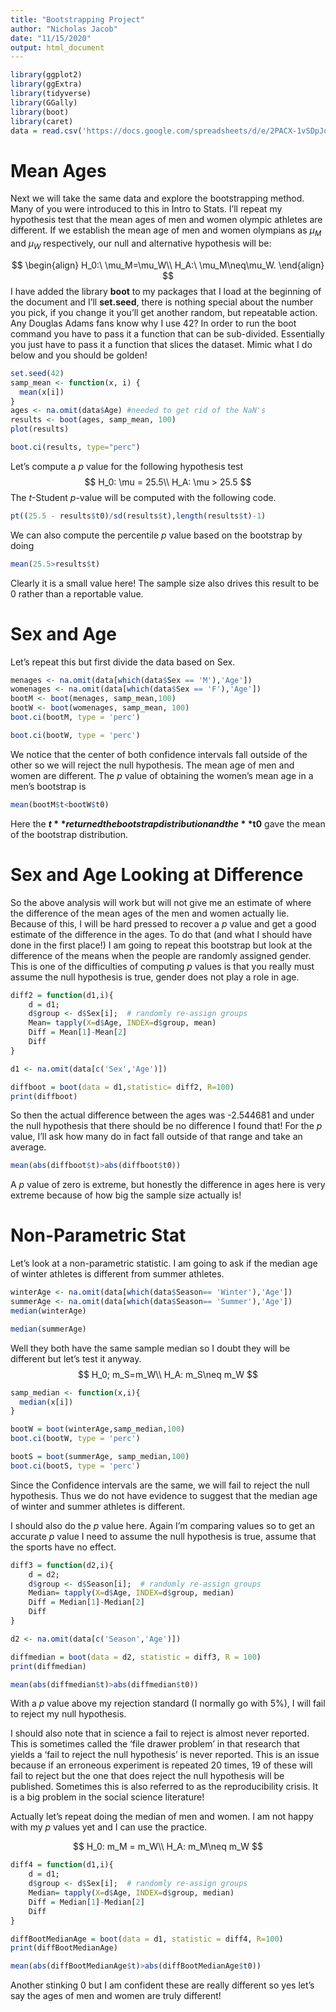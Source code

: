 ```yaml
---
title: "Bootstrapping Project"
author: "Nicholas Jacob"
date: "11/15/2020"
output: html_document
---
```


```r
library(ggplot2)
library(ggExtra)
library(tidyverse)
library(GGally)
library(boot)
library(caret)
data = read.csv('https://docs.google.com/spreadsheets/d/e/2PACX-1vSDpJqmVSks0f4vLzzcmcTfPJ8TSu4ziCNpTFy_fIY6LibZksRXzCfJYXj9qZd4NiofejxoYSkmLMwu/pub?output=csv')

```

# Mean Ages

Next we will take the same data and explore the bootstrapping method.  Many of you were introduced to this in Intro to Stats.  I'll repeat my hypothesis test that the mean ages of men and women olympic athletes are different.  If we establish the mean age of men and women olympians as $\mu_M$ and $\mu_W$ respectively, our null and alternative hypothesis will be:

$$
\begin{align}
H_0:\ \mu_M=\mu_W\\
H_A:\ \mu_M\neq\mu_W.
\end{align}
$$
I have added the library **boot** to my packages that I load at the beginning of the document and I'll **set.seed**, there is nothing special about the number you pick, if you change it you'll get another random, but repeatable action.  Any Douglas Adams fans know why I use 42?  In order to run the boot command you have to pass it a function that can be sub-divided.  Essentially you just have to pass it a function that slices the dataset.  Mimic what I do below and you should be golden!


```r
set.seed(42)
samp_mean <- function(x, i) {
  mean(x[i])
}
ages <- na.omit(data$Age) #needed to get rid of the NaN's
results <- boot(ages, samp_mean, 100)
plot(results)
```
```r
boot.ci(results, type="perc")
```
Let's compute a $p$ value for the following hypothesis test
$$
H_0: \mu = 25.5\\
H_A: \mu > 25.5
$$
The $t$-Student $p$-value will be computed with the following code.

```r
pt((25.5 - results$t0)/sd(results$t),length(results$t)-1)
```

We can also compute the percentile $p$ value based on the bootstrap by doing

```r
mean(25.5>results$t)
```
Clearly it is a small value here!  The sample size also drives this result to be 0 rather than a reportable value.

# Sex and Age
Let's repeat this but first divide the data based on Sex.
```r
menages <- na.omit(data[which(data$Sex == 'M'),'Age'])
womenages <- na.omit(data[which(data$Sex == 'F'),'Age'])
bootM <- boot(menages, samp_mean,100)
bootW <- boot(womenages, samp_mean, 100)
boot.ci(bootM, type = 'perc')
```

```r
boot.ci(bootW, type = 'perc')
```

We notice that the center of both confidence intervals fall outside of the other so we will reject the null hypothesis.  The mean age of men and women are different.  The $p$ value of obtaining the women's mean age in a men's bootstrap is
```r
mean(bootM$t<bootW$t0)
```
Here the **$t** returned the bootstrap distribution and the **$t0** gave the mean of the bootstrap distribution.

# Sex and Age Looking at Difference

So the above analysis will work but will not give me an estimate of where the difference of the mean ages of the men and women actually lie.  Because of this, I will be hard pressed to recover a $p$ value and get a good estimate of the difference in the ages.  To do that (and what I should have done in the first place!) I am going to repeat this bootstrap but look at the difference of the means when the people are randomly assigned gender.  This is one of the difficulties of computing $p$ values is that you really must assume the null hypothesis is true, gender does not play a role in age.

```r
diff2 = function(d1,i){
    d = d1; 
    d$group <- d$Sex[i];  # randomly re-assign groups
    Mean= tapply(X=d$Age, INDEX=d$group, mean)
    Diff = Mean[1]-Mean[2]
    Diff
}

d1 <- na.omit(data[c('Sex','Age')])

diffboot = boot(data = d1,statistic= diff2, R=100)
print(diffboot)

```

So then the actual difference between the ages was -2.544681 and under the null hypothesis that there should be no difference I found that!  For the $p$ value, I'll ask how many do in fact fall outside of that range and take an average.
```r
mean(abs(diffboot$t)>abs(diffboot$t0))
```
A $p$ value of zero is extreme, but honestly the difference in ages here is very extreme because of how big the sample size actually is!


# Non-Parametric Stat
Let's look at a non-parametric statistic.  I am going to ask if the median age of winter athletes is different from summer athletes.

```r
winterAge <- na.omit(data[which(data$Season== 'Winter'),'Age'])
summerAge <- na.omit(data[which(data$Season== 'Summer'),'Age'])
median(winterAge)
```
```r
median(summerAge)
```

Well they both have the same sample median so I doubt they will be different but let's test it anyway.
$$
H_0; m_S=m_W\\
H_A: m_S\neq m_W
$$
```r
samp_median <- function(x,i){
  median(x[i])
}

bootW = boot(winterAge,samp_median,100)
boot.ci(bootW, type = 'perc')
```

```r
bootS = boot(summerAge, samp_median,100)
boot.ci(bootS, type = 'perc')
```

Since the Confidence intervals are the same, we will fail to reject the null hypothesis.  Thus we do not have evidence to suggest that the median age of winter and summer athletes is different.  

I should also do the $p$ value here.  Again I'm comparing values so to get an accurate $p$ value I need to assume the null hypothesis is true, assume that the sports have no effect.
```r
diff3 = function(d2,i){
    d = d2; 
    d$group <- d$Season[i];  # randomly re-assign groups
    Median= tapply(X=d$Age, INDEX=d$group, median)
    Diff = Median[1]-Median[2]
    Diff
}

d2 <- na.omit(data[c('Season','Age')])

diffmedian = boot(data = d2, statistic = diff3, R = 100)
print(diffmedian)
```
```r
mean(abs(diffmedian$t)>abs(diffmedian$t0))
```
With a $p$ value above my rejection standard (I normally go with 5%), I will fail to reject my null hypothesis.

I should also note that in science a fail to reject is almost never reported.  This is sometimes called the 'file drawer problem' in that research that yields a 'fail to reject the null hypothesis' is never reported.  This is an issue because if an erroneous experiment is repeated 20 times, 19 of these will fail to reject but the one that does reject the null hypothesis will be published.  Sometimes this is also referred to as the reproducibility crisis.  It is a big problem in the social science literature!


Actually let's repeat doing the median of men and women.  I am not happy with my $p$ values yet and I can use the practice.

$$
H_0: m_M = m_W\\
H_A: m_M\neq m_W
$$
```r
diff4 = function(d1,i){
    d = d1; 
    d$group <- d$Sex[i];  # randomly re-assign groups
    Median= tapply(X=d$Age, INDEX=d$group, median)
    Diff = Median[1]-Median[2]
    Diff
}

diffBootMedianAge = boot(data = d1, statistic = diff4, R=100)
print(diffBootMedianAge)
```
```r
mean(abs(diffBootMedianAge$t)>abs(diffBootMedianAge$t0))
```

Another stinking 0 but I am confident these are really different so yes let's say the ages of men and women are truly different!

